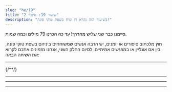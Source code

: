 ```yaml
---
slug: "he/19"
title: "שיעור 19: סיפור 2"
description: "בשיעור הזה נקרא דו שיח בשפת טוקי פונה!"
---
```




סיימנו כבר שני שליש מהדרך! עד כה הכרנו 79 מילים וכמה שמות.

חוץ מלכתוב סיפורים או יומנים, יש הרבה אנשים שמשוחחים ביניהם בשפת טוקי פונה, בין אם אונליין או במפגשים אמיתיים. לסיום החלק השני, אנחנו מזמינים אתכם לקרוא את השיחה הבאה:

<Tabbed id="1">
  <Message right sl="toki" m="שלום!" />
  <Message left sl="toki a!" m="היי!" />
  <Message right sl="sina pilin ala pilin pona?" m="את/ה מרגיש טוב?" />
  <Message left sl="pilin ala" m="לא :(" />
  <Message right sl="tan seme?" m="למה?" />
  <Message left sl="mi o pali suli a" m="יש לי הרבה עבודה לעשות!" />
  <Message left sl="wawa mi li lili" m="אין לי כח..." />
  <hr />
  <Message right sl="mi ken ala ken pana e pona?" m="אני יכול/ה לעזור?" />
  <Message left sl="ken a!" m="כן, את/ה יכול/ה!" />
  <Message left sl="o toki tawa mi" m="דבר/י איתי!" />
  <Message right sl="pona" m="אוקיי!" />
  <Message right sl="sina o pali seme?" m="מה את/ה צריך לעשות?" />
{/*<Message left sl="len mi mute li jaki" m="הרבה מהבגדים שלי מלוכלכים." />*/}
  <Message left sl="ijo mute li lon supa mi" m="יש הרבה דברים על השולחן שלי." />
  <Message left sl="poki lete mi li jo e ala" m="אין לי כלום במקרר" />
  <Message left sl="ilo seli mi li pakala" m="והתנור שלי מקולקל." />
  <Message right sl="a, sona!" m="אה, אני מבין/ה!" />
  <hr />
  <Message right sl="o lukin e supa sina lon open" m="קודם כל תסתכל/י על השולחן שלך." />
  <Message right sl="seme o weka tan supa?" m="מה צריך להוריד מהשולחן?" />
  <Message right sl="seme o awen?" m="מה צריך להשאר?" />
  <Message left sl="pona" m="בסדר." />
  <Message left sl="mi lukin e ijo mute" m="אני רואה המון דברים." />
  <Message left sl="mi pana e ona tawa poki pona" m="אני מעביר/ה אותם למגירות הנכונות." />
  <Message left sl="supa li kama pona tawa lukin" m="השולחן נהיה מסודר (נעים למבט)." />
  <Message right sl="pona a!" m="מצויין!" />
  <hr />
  <Message right sl="sina jo ala e moku anu seme?" m="אז אין לך בכלל אוכל?" />
  <Message left sl="jo ala" m="לא, אין לי :(" />
  <Message right sl="sina jo ala jo e mani?" m="יש לך כסף?" />
  <Message left sl="jo" m="כן." />
  <Message right sl="pona" m="יופי!" />
  <Message right sl="o tawa esun" m="לך/י לקנות." />
  <Message left sl="mi tawa" m="אני הולך/ת." />
  <hr />
  <Message left sl="mi kama jo e moku" m="השגתי אוכל!" />
  <Message right sl="wawa" m="מעולה!" />
  <Message left sl="tomo mi li awen lete a" m="אה, עדין קר מאד בחדר." />
  <Message right sl="sina ken ala ken pona e ilo?" m="תוכל/י לתקן את התנור?" />
  <Message left sl="ken ala" m="לא, לא אוכל" />
  <Message right sl="ike a" m="אוי לא!" />
  <Message right sl="o lon supa lape" m="כנס/י למיטה" />
  <Message right sl="o kepeken len" m="ותתכסה/י בשמיכה" />
  <Message left sl="a pona" m="אה, רעיון טוב!" />
  <Message left sl="pona o tawa sina" m="תודה לך!" />
</Tabbed>

